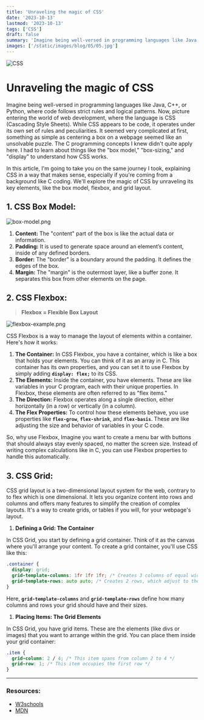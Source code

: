 ```yaml
---
title: 'Unraveling the magic of CSS'
date: '2023-10-13'
lastmod: '2023-10-13'
tags: ['CSS']
draft: false
summary: 'Imagine being well-versed in programming languages like Java, C++, or Python, where code follows strict rules and logical patterns. Now, picture entering the world of web development, where the language is CSS (Cascading Style Sheets). While CSS appears to be code, it operates under its own set of rules and peculiarities ...'
images: ['/static/images/blog/05/05.jpg']
---
```


![CSS](/static/images/blog/05/05.jpg)

# Unraveling the magic of CSS

Imagine being well-versed in programming languages like Java, C++, or Python, where code follows strict rules and logical patterns. Now, picture entering the world of web development, where the language is CSS (Cascading Style Sheets). While CSS appears to be code, it operates under its own set of rules and peculiarities. It seemed very complicated at first, something as simple as centering a box on a webpage seemed like an unsolvable puzzle. The C programming concepts I knew didn't quite apply here. I had to learn about things like the "box model," "box-sizing," and "display" to understand how CSS works.

In this article, I'm going to take you on the same journey I took, explaining CSS in a way that makes sense, especially if you're coming from a background like C coding. We'll explore the magic of CSS by unraveling its key elements, like the box model, flexbox, and grid layout.

## 1. CSS Box Model:

![box-model.png](/static/images/blog/05/box-model.png)

1. **Content:** The "content" part of the box is like the actual data or information.
2. **Padding:** It is used to generate space around an element’s content, inside of any defined borders.
3. **Border:** The "border" is a boundary around the padding. It defines the edges of the box.
4. **Margin:** The "margin" is the outermost layer, like a buffer zone. It separates this box from other elements on the page.

## 2. **CSS Flexbox**:

> **Flexbox = Flexible Box Layout**

![flexbox-example.png](/static/images/blog/05/flexbox-example.png)

CSS Flexbox is a way to manage the layout of elements within a container. Here's how it works:

1. **The Container:** In CSS Flexbox, you have a container, which is like a box that holds your elements. You can think of it as an array in C. This container has its own properties, and you can set it to use Flexbox by simply adding **`display: flex;`** to its CSS.
2. **The Elements:** Inside the container, you have elements. These are like variables in your C program, each with their unique properties. In Flexbox, these elements are often referred to as "flex items."
3. **The Direction:** Flexbox operates along a single direction, either horizontally (in a row) or vertically (in a column).
4. **The Flex Properties:** To control how these elements behave, you use properties like **`flex-grow`**, **`flex-shrink`**, and **`flex-basis`**. These are like adjusting the size and behavior of variables in your C code.

So, why use Flexbox, Imagine you want to create a menu bar with buttons that should always stay evenly spaced, no matter the screen size. Instead of writing complex calculations like in C, you can use Flexbox properties to handle this automatically.

## 3. **CSS Grid**:

CSS grid layout is a two-dimensional layout system for the web, contrary to to flex which is one dimensional. It lets you organize content into rows and columns and offers many features to simplify the creation of complex layouts. It's a way to create grids, or tables if you will, for your webpage's layout.

1. **Defining a Grid: The Container**

In CSS Grid, you start by defining a grid container. Think of it as the canvas where you'll arrange your content. To create a grid container, you'll use CSS like this:

```css
.container {
  display: grid;
  grid-template-columns: 1fr 1fr 1fr; /* Creates 3 columns of equal width */
  grid-template-rows: auto auto; /* Creates 2 rows, which adjust to the content */
}
```

Here, **`grid-template-columns`** and **`grid-template-rows`** define how many columns and rows your grid should have and their sizes.

1. **Placing Items: The Grid Elements**

In CSS Grid, you have grid items. These are the elements (like divs or images) that you want to arrange within the grid. You can place them inside your grid container:

```css
.item {
  grid-column: 2 / 4; /* This item spans from column 2 to 4 */
  grid-row: 1; /* This item occupies the first row */
}
```

---

### **Resources:**

- [W3schools](https://www.w3schools.com/css/default.asp)
- [MDN](https://developer.mozilla.org/en-US/docs/Web/CSS)
